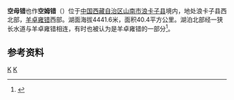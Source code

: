 {{ViewTibetanScript}}
{{Infobox_lake
 |湖泊名稱 =空母错
 |湖泊照片 = File:Nagarzê Tibet China 西藏 浪卡子县 空母错湿地 - panoramio.jpg
 |湖泊照片標題 = 
 |測深圖 =
 |測深圖標題 =
 |湖泊所在地 = [[中国|中国]][[西藏|西藏]]
 |座標 = {{coord |29|00|N|90|27|E|display=inline,title|scale:500000_type:waterbody_region:CN}}
 |湖泊類別 = [[咸水湖|咸水湖]]
 |流入 =
 |流出 = 
 |集水區面積 =
 |集水區國家 ={{PRC}}
 |湖泊長度 =13公里
 |湖泊闊度 = 最大5.8公里<br />平均3.11公里
 |湖泊面積 =40.4平方公里
 |平均深度 = 
 |最深深度 = 
 |水體體積 = 
 |湖水停留時間 =
 |湖岸線長度 =
 |海拔高度 = 4441.6米
 |湖中島嶼 =
 |湖邊城鎮 =[[卡龙乡|卡龙乡]]
}}
{{Location map
 |China Tibet
 |mark=<!--dot-->Blue pog.svg
 |lat_deg=29|lat_min=00|lat_sec =
 |lon_deg=90|lon_min=27|lon_sec =
 |caption=空母错在[[西藏|西藏]]的位置。
 |position=right
 |width=350
 |float=right
}}
'''空母错'''也作'''空姆错'''（{{bo|z=གོང་མོ་མཚོ།|w=gong mo mtsho|t=Gongmo Tso}}）位于[[中国|中国]][[西藏自治区|西藏自治区]][[山南市|山南市]][[浪卡子县|浪卡子县]]境内，地处浪卡子县西北部，[[羊卓雍错|羊卓雍错]]西部。湖面海拔4441.6米，面积40.4平方公里。湖泊北部经一狭长水道与羊卓雍错相连，有时也被认为是羊卓雍错的一部分<ref>{{cite book zh |author=王苏民 窦鸿身 |title=中国湖泊志 |format=M |edition=1 |location=北京 |publisher=科学出版社 |date=1998|pages=437|id= ISBN 7-03-006706-1}}</ref>。
==参考资料==
{{reflist}}
[[Category:山南湖泊|K]]
[[Category:浪卡子县|K]]